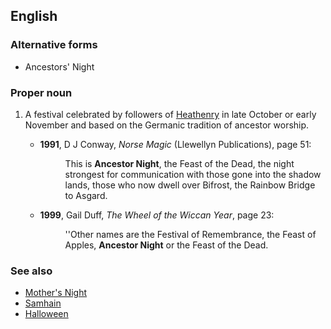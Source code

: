 ==English==

===Alternative forms===
* Ancestors' Night

===Proper noun===
{{en-proper noun|head=[[ancestor|Ancestor]] [[Night]]}}

# {{context|paganism|and|Heathenry|lang=en}} A festival celebrated by followers of [[Heathenry]] in late October or early November and based on the Germanic tradition of ancestor worship.
#* '''1991''', D J Conway, ''Norse Magic'' (Llewellyn Publications), page 51:
#*: This is '''Ancestor Night''', the Feast of the Dead, the night strongest for communication with those gone into the shadow lands, those who now dwell over Bifrost, the Rainbow Bridge to Asgard.
#* '''1999''', Gail Duff, ''The Wheel of the Wiccan Year'', page 23:
#*: ''Other names are the Festival of Remembrance, the Feast of Apples, '''Ancestor Night''' or the Feast of the Dead.

===See also===
* [[Mother's Night]]
* [[Samhain]]
* [[Halloween]]